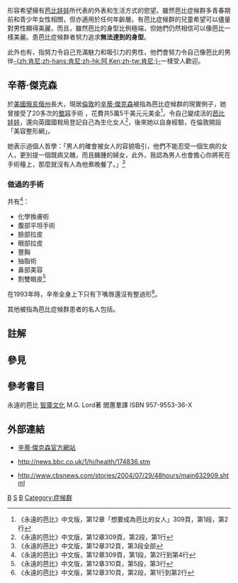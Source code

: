 {{Engname|芭比症候群|Barbie syndrome}}形容希望擁有[[芭比娃娃|芭比娃娃]]所代表的外表和生活方式的慾望。雖然芭比症候群多青春期前和青少年女性相關，但亦適用於任何年齡層。有芭比症候群的兒童希望可以儘量對男性顯得美麗，而且，雖然芭比的身型比例極端，但她們仍然相信可以像芭比一樣美麗。患芭比症候群者努力追求'''無法達到的身型'''。

此外也有{{Engname|肯尼症候群|Ken syndrome}}，指努力令自己充滿魅力和吸引力的男性，他們會努力令自己像芭比的男伴[[Ken_(玩偶)|-{zh:肯尼;zh-hans:肯尼;zh-hk:阿 Ken;zh-tw:肯尼;}-]]一樣受人歡迎。

==辛蒂·傑克森==
於[[美國|美國]][[俄亥俄州|俄亥俄州]]長大，現居[[倫敦|倫敦]]的[[辛蒂·傑克森|辛蒂·傑克森]]被指為芭比症候群的現實例子，她曾接受了20多次的[[整容|整容]]手術 ，花費共5萬5千美元元美金<ref name="欲成為芭比的女人">《永遠的芭比》中文版，第12章「想要成為芭比的女人」309頁，第1段，第2行</ref>，令自己變成活的[[芭比娃娃|芭比娃娃]]，還向英國國稅局登記自己為生化女人<ref name="生化美人">《永遠的芭比》中文版，第12章309頁，第2段，第1行</ref>，後來她以自身經驗，在倫敦開設「美容整形網」。

她表示過個人哲學：「男人的確會被女人的容貌吸引，他們不能忍受一個生病的女人，更別提一個既病又醜，而且臃腫的婦女，此外，我認為男人也會擔心你將死在手術檯上，那麼就沒有人為他煮晚餐了。」<ref name="整形哲學">《永遠的芭比》中文版，第12章312頁，第3段全部</ref>
===做過的手術===
共有<ref name="20多次手術">《永遠的芭比》中文版，第12章309頁，第1段，第2行到第4行</ref>：
*化學換膚術
*腹部平坦手術
*臉部拉皮
*眼部拉皮
*豐胸
*抽脂術
*鼻部美容
*割雙眼皮<ref name="下嘴唇">《永遠的芭比》中文版，第12章310頁，第5段，第3行</ref>
在1993年時，辛帝全身上下只有下嘴唇還沒有整過形<ref name="下嘴唇a">《永遠的芭比》中文版，第12章310頁，第2段，第1行到第2行</ref>。

其他被指為芭比症候群患者的名人包括{{Fact|[[Jennifer_Ellison|Jennifer Ellison]]、[[帕米拉·安德森|帕米拉·安德森]]、[[Victoria_Silvstedt|Victoria Silvstedt]]和很多有名的[[玩伴女郎|玩伴女郎]]|time=2016-10-14}}。

==註解==
<div class="references-1column">
<references/>
</div>
==參見==

==參考書目==
永遠的芭比 [http://www.triumphpublish.com.tw/ 智庫文化] {{Wayback|url=http://www.triumphpublish.com.tw/ |date=20080308113436 }} M.G. Lord著 閻蕙羣譯 ISBN 957-9553-36-X
==外部連結==
*{{en}}[https://web.archive.org/web/20080316042156/http://cindyjackson.com/index.php 辛蒂·傑克森官方網站]
*{{en}}http://news.bbc.co.uk/1/hi/health/174836.stm {{Wayback|url=http://news.bbc.co.uk/1/hi/health/174836.stm |date=20070929072529 }}
*{{en}}http://www.cbsnews.com/stories/2004/07/29/48hours/main632909.shtml {{Wayback|url=http://www.cbsnews.com/stories/2004/07/29/48hours/main632909.shtml |date=20080118034547 }}

{{芭比娃娃}}
[[Category:社會學|B]]
[[Category:芭比娃娃|S]]
[[Category:人類形象|B]]
[[Category:症候群|Category:症候群]]